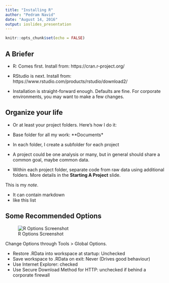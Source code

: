 ```yaml
---
title: "Installing R"
author: "Pedram Navid"
date: "August 14, 2016"
output: ioslides_presentation
---
```


```r
knitr::opts_chunk$set(echo = FALSE)
```

## A Briefer

- R: Comes first. Install from: https://cran.r-project.org/
- RStudio is next. Install from: https://www.rstudio.com/products/rstudio/download2/

- Installation is straight-forward enough. Defaults are fine. For corporate
environments, you may want to make a few changes.

## Organize your life

- Or at least your project folders. Here's how I do it:  

- Base folder for all my work: **Documents\R\workspace**
- In each folder, I create a subfolder for each project
- A project could be one analysis or many, but in general should share a
common goal, maybe common data.
- Within each project folder, separate code from raw data using additional
folders. More details in the **Starting A Project** slide.

<div class="notes">
This is my *note*.

- It can contain markdown
- like this list

</div>


## Some Recommended Options {.smaller}
<div class="columns-2">
![R Options Screenshot](img/r_options.png)

Change Options through Tools > Global Options.

* Restore .RData into workspace at startup: Unchecked 
* Save workspace to .RData on exit: Never (Drives good behaviour)
* Use Internet Explorer: checked
* Use Secure Download Method for HTTP: unchecked if behind a corporate firewall
</div>